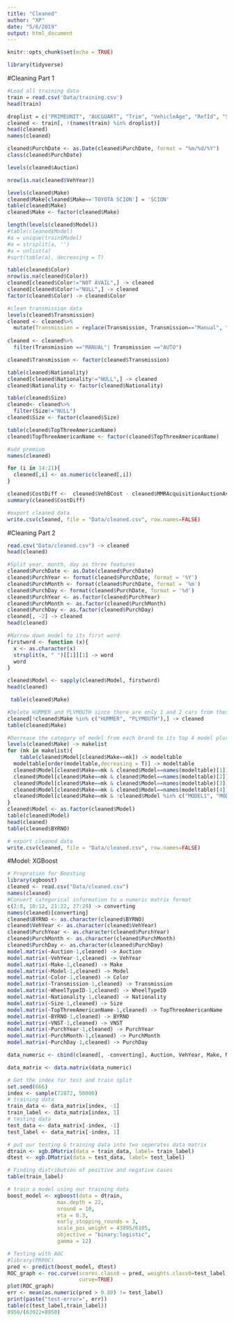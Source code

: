 ```yaml
---
title: "Cleaned"
author: "XP"
date: "5/6/2019"
output: html_document
---
```


```r
knitr::opts_chunk$set(echo = TRUE)
```

```r
library(tidyverse)
```

#Cleaning Part 1

```r
#Load all training data
train = read.csv('Data/training.csv')
head(train)
```

```r
droplist = c("PRIMEUNIT", "AUCGUART", "Trim", "VehicleAge", "RefId", "SubModel", "WheelType", "VNZIP1")
cleaned <- train[, !(names(train) %in% droplist)]
head(cleaned)
names(cleaned)

```


```r
cleaned$PurchDate <- as.Date(cleaned$PurchDate, format = "%m/%d/%Y")
class(cleaned$PurchDate)
```

```r
levels(cleaned$Auction)
```

```r
nrow(is.na(cleaned$VehYear))
```


```r
levels(cleaned$Make)
cleaned$Make[cleaned$Make=='TOYOTA SCION'] = 'SCION'
table(cleaned$Make)
cleaned$Make <- factor(cleaned$Make)
```

```r
length(levels(cleaned$Model))
#table(cleaned$Model)
#a = unique(train$Model)
#a = strsplit(a, '')
#a = unlist(a)
#sort(table(a), decreasing = T)  
```

```r
table(cleaned$Color)
nrow(is.na(cleaned$Color))
cleaned[cleaned$Color!="NOT AVAIL",] -> cleaned
cleaned[cleaned$Color!="NULL",] -> cleaned
factor(cleaned$Color) -> cleaned$Color
```

```r
#clean transmission data
levels(cleaned$Transmission)
cleaned <- cleaned%>%
  mutate(Transmission = replace(Transmission, Transmission=="Manual", "MANUAL"))
  
cleaned <- cleaned%>%
  filter(Transmission =="MANUAL"| Transmission =="AUTO")

cleaned$Transmission <- factor(cleaned$Transmission)
```

```r
table(cleaned$Nationality)
cleaned[cleaned$Nationality!="NULL",] -> cleaned
cleaned$Nationality <- factor(cleaned$Nationality)
```

```r
table(cleaned$Size)
cleaned<- cleaned%>%
  filter(Size!="NULL")
cleaned$Size <- factor(cleaned$Size)
```

```r
table(cleaned$TopThreeAmericanName)
cleaned$TopThreeAmericanName <- factor(cleaned$TopThreeAmericanName)
```

```r
#add premium
names(cleaned)

for (i in 14:21){
  cleaned[,i] <- as.numeric(cleaned[,i])
}

cleaned$CostDiff <-  cleaned$VehBCost - cleaned$MMRAcquisitionAuctionAveragePrice
summary(cleaned$CostDiff)
```

```r
#export cleaned data
write.csv(cleaned, file = "Data/cleaned.csv", row.names=FALSE)
```


#Cleaning Part 2

```r
read.csv("Data/cleaned.csv") -> cleaned
head(cleaned)
```

```r
#Split year, month, day as three features
cleaned$PurchDate <- as.Date(cleaned$PurchDate)
cleaned$PurchYear <- format(cleaned$PurchDate, format = '%Y')
cleaned$PurchMonth <- format(cleaned$PurchDate, format = '%m')
cleaned$PurchDay <- format(cleaned$PurchDate, format = '%d')
cleaned$PurchYear <- as.factor(cleaned$PurchYear)
cleaned$PurchMonth <- as.factor(cleaned$PurchMonth)
cleaned$PurchDay <- as.factor(cleaned$PurchDay)
cleaned[, -2] -> cleaned
head(cleaned)
```

```r
#Narrow down model to its first word
firstword <- function (x){
  x <- as.character(x)
  strsplit(x, " ")[[1]][1] -> word
  word
}

cleaned$Model <- sapply(cleaned$Model, firstword)
head(cleaned)
```

```r
 table(cleaned$Make)
```

```r
#Delete HUMMER and PLYMOUTH since there are only 1 and 2 cars from these two brands.
cleaned[!cleaned$Make %in% c("HUMMER", "PLYMOUTH"),] -> cleaned
table(cleaned$Make)
```

```r
#Decrease the category of model from each brand to its top 4 model plus other model.
levels(cleaned$Make) -> makelist
for (mk in makelist){
    table(cleaned$Model[cleaned$Make==mk]) -> modeltable
  modeltable[order(modeltable,decreasing = T)] -> modeltable
  cleaned$Model[cleaned$Make==mk & cleaned$Model==names(modeltable)[1]] <- "MODEL1"
  cleaned$Model[cleaned$Make==mk & cleaned$Model==names(modeltable)[2]] <- "MODEL2"
  cleaned$Model[cleaned$Make==mk & cleaned$Model==names(modeltable)[3]] <- "MODEL3"
  cleaned$Model[cleaned$Make==mk & cleaned$Model==names(modeltable)[4]] <- "MODEL4"
  cleaned$Model[cleaned$Make==mk & !cleaned$Model %in% c("MODEL1", "MODEL2", "MODEL3", "MODEL4")] <- "OTHER"
}
cleaned$Model <- as.factor(cleaned$Model)
table(cleaned$Model)
head(cleaned)
table(cleaned$BYRNO)
```

```r
# export cleaned data
write.csv(cleaned, file = "Data/cleaned.csv", row.names=FALSE)
```



#Model: XGBoost

```r
# Prepration for Boosting
library(xgboost)
cleaned <- read.csv("Data/cleaned.csv")
names(cleaned)
#Convert categorical information to a numeric matrix format 
c(2:8, 10:12, 21:22, 27:29) -> converting
names(cleaned)[converting]
cleaned$BYRNO <- as.character(cleaned$BYRNO)
cleaned$VehYear <- as.character(cleaned$VehYear)
cleaned$PurchYear <- as.character(cleaned$PurchYear)
cleaned$PurchMonth <- as.character(cleaned$PurchMonth)
cleaned$PurchDay <- as.character(cleaned$PurchDay)
model.matrix(~Auction-1,cleaned) -> Auction
model.matrix(~VehYear-1,cleaned) -> VehYear
model.matrix(~Make-1,cleaned) -> Make
model.matrix(~Model-1,cleaned) -> Model
model.matrix(~Color-1,cleaned) -> Color
model.matrix(~Transmission-1,cleaned) -> Transmission
model.matrix(~WheelTypeID-1,cleaned) -> WheelTypeID
model.matrix(~Nationality-1,cleaned) -> Nationality
model.matrix(~Size-1,cleaned) -> Size
model.matrix(~TopThreeAmericanName-1,cleaned) -> TopThreeAmericanName
model.matrix(~BYRNO-1,cleaned) -> BYRNO
model.matrix(~VNST-1,cleaned) -> VNST
model.matrix(~PurchYear-1,cleaned) -> PurchYear
model.matrix(~PurchMonth-1,cleaned) -> PurchMonth
model.matrix(~PurchDay-1,cleaned) -> PurchDay

data_numeric <- cbind(cleaned[, -converting], Auction, VehYear, Make, Model, Color, Transmission, WheelTypeID, Nationality, Size, TopThreeAmericanName, BYRNO, VNST, PurchYear, PurchMonth, PurchDay)

data_matrix <- data.matrix(data_numeric)

# Get the index for test and train split
set.seed(666)
index <- sample(72872, 50000)
# training data
train_data <- data_matrix[index, -1]
train_label <- data_matrix[index, 1]
# testing data
test_data <- data_matrix[-index, -1]
test_label <- data_matrix[-index, 1]

```

```r
# put our testing & training data into two seperates data matrix
dtrain <- xgb.DMatrix(data = train_data, label= train_label)
dtest <- xgb.DMatrix(data = test_data, label= test_label)

# Finding distribution of positive and negative cases
table(train_label) 

# train a model using our training data
boost_model <- xgboost(data = dtrain,
                max.depth = 22,    
                nround = 10, 
                eta = 0.3,
                early_stopping_rounds = 3,
                scale_pos_weight = 43895/6105, 
                objective = "binary:logistic",
                gamma = 12)
```


```r
# Testing with AUC
#library(PRROC)
pred <- predict(boost_model, dtest)
ROC_graph <- roc.curve(scores.class0 = pred, weights.class0=test_label,
                       curve=TRUE)
plot(ROC_graph)
err <- mean(as.numeric(pred > 0.88) != test_label)
print(paste("test-error=", err))
table(c(test_label,train_label))
8950/(63922+8950)
```

```r

```

